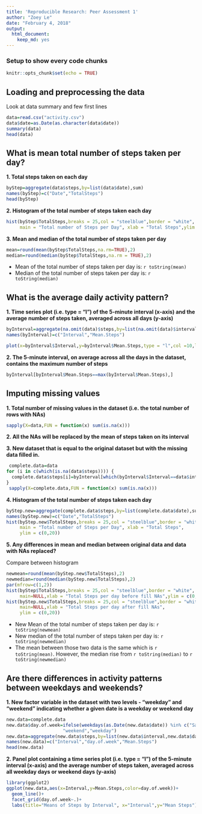 ```yaml
---
title: 'Reproducible Research: Peer Assessment 1'
author: "Zoey Le"
date: "February 4, 2018"
output: 
  html_document: 
    keep_md: yes
---
```

### Setup to show every code chunks
```r
knitr::opts_chunk$set(echo = TRUE)
```

## Loading and preprocessing the data  
Look at data summary and few first lines

```r
data=read.csv("activity.csv")
data$date=as.Date(as.character(data$date))
summary(data)
head(data)
```
## What is mean total number of steps taken per day?

**1. Total steps taken on each day**
```r
byStep=aggregate(data$steps,by=list(data$date),sum)
names(byStep)=c("Date","TotalSteps")
head(byStep)
```

**2. Histogram of the total number of steps taken each day**
```r
hist(byStep$TotalSteps,breaks = 25,col = "steelblue",border = "white",
     main = "Total number of Steps per Day", xlab = "Total Steps",ylim = c(0,20))
```

**3. Mean and median of the total number of steps taken per day**

```r
mean=round(mean(byStep$TotalSteps,na.rm=TRUE),2)
median=round(median(byStep$TotalSteps,na.rm = TRUE),2)
```

- Mean of the total number of steps taken per day is: `r toString(mean)`
- Median of the total number of steps taken per day is: `r toString(median)`

## What is the average daily activity pattern?

**1. Time series plot (i.e. type = "l") of the 5-minute interval (x-axis) and the average number of steps taken, averaged across all days (y-axis)**

```r
byInterval=aggregate(na.omit(data)$steps,by=list(na.omit(data)$interval),mean)
names(byInterval)=c("Interval","Mean.Steps")

plot(x=byInterval$Interval,y=byInterval$Mean.Steps,type = "l",col =10,lwd=2,main ="Average of Steps accross all Days",xlab="Interval",ylab = "Step")
```

**2. The 5-minute interval, on average across all the days in the dataset, contains the maximum number of steps**

```r
byInterval[byInterval$Mean.Steps==max(byInterval$Mean.Steps),]
```

## Imputing missing values
**1. Total number of missing values in the dataset (i.e. the total number of rows with NAs)**

```r
sapply(X=data,FUN = function(x) sum(is.na(x)))
```

**2. All the NAs will be replaced by the mean of steps taken on its interval**

**3. New dataset that is equal to the original dataset but with the missing data filled in.**

```r
 complete.data=data
for (i in c(which(is.na(data$steps)))) {
  complete.data$steps[i]=byInterval[which(byInterval$Interval==data$interval[i]),2]
}
 sapply(X=complete.data,FUN = function(x) sum(is.na(x)))
```

**4. Histogram of the total number of steps taken each day**

```r
byStep.new=aggregate(complete.data$steps,by=list(complete.data$date),sum)
names(byStep.new)=c("Date","TotalSteps")
hist(byStep.new$TotalSteps,breaks = 25,col = "steelblue",border = "white",
     main = "Total number of Steps per Day", xlab = "Total Steps",
     ylim = c(0,20))
```

**5. Any differences in mean and median between original data and data with NAs replaced?**  

Compare between histogram

```r
newmean=round(mean(byStep.new$TotalSteps),2)
newmedian=round(median(byStep.new$TotalSteps),2)
par(mfrow=c(1,2))
hist(byStep$TotalSteps,breaks = 25,col = "steelblue",border = "white",
     main=NULL,xlab = "Total Steps per day before fill NAs",ylim = c(0,20))
hist(byStep.new$TotalSteps,breaks = 25,col = "steelblue",border = "white",
     main=NULL,xlab = "Total Steps per day after fill NAs",
     ylim = c(0,20))
```

- New Mean of the total number of steps taken per day is: `r toString(newmean)`
- New median of the total number of steps taken per day is: `r toString(newmedian)`
- The mean between those two data is the same which is `r toString(mean)`. However, the median rise from `r toString(median)` to `r toString(newmedian)`

## Are there differences in activity patterns between weekdays and weekends?

**1. New factor variable in the dataset with two levels - "weekday" and "weekend" indicating whether a given date is a weekday or weekend day**

```r
new.data=complete.data
new.data$day.of.week=ifelse(weekdays(as.Date(new.data$date)) %in% c("Saturday","Sunday"),
                     "weekend","weekday")
new.data=aggregate(new.data$steps,by=list(new.data$interval,new.data$day.of.week),mean)
names(new.data)=c("Interval","day.of.week","Mean.Steps")
head(new.data)
```

**2. Panel plot containing a time series plot (i.e. type = "l") of the 5-minute interval (x-axis) and the average number of steps taken, averaged across all weekday days or weekend days (y-axis)**

```r
library(ggplot2)
ggplot(new.data,aes(x=Interval,y=Mean.Steps,color=day.of.week))+
  geom_line()+
  facet_grid(day.of.week~.)+
  labs(title="Means of Steps by Interval", x="Interval",y="Mean Steps")
```
